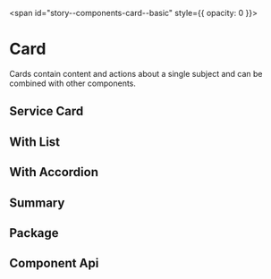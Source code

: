 
<span id="story--components-card--basic" style={{ opacity: 0 }}></span>

# Card

Cards contain content and actions about a single subject and can be combined with other components.

<Canvas>
  <Story id="components-card--basic" />
</Canvas>

## Service Card

<Canvas>
  <Story id="components-card--service-card" />
</Canvas>

## With List

<Canvas>
  <Story id="components-card--list-card" />
</Canvas>

## With Accordion

<Canvas>
  <Story id="components-card--accordion-card" />
</Canvas>

## Summary

<Canvas>
  <Story id="components-card--summary-card" />
</Canvas>

## Package

<Canvas>
  <Story id="components-card--package-card" />
</Canvas>

## Component Api

<Description markdown={readme} />
<Description markdown={cardTitle} />
<Description markdown={cardSubtitle} />
<Description markdown={cardContent} />
<Description markdown={cardActions} />
<Description markdown={cardButton} />

<br />


<Description markdown={testing} />

<bal-doc-github link="/components/bal-card/stories/bal-card.docs.mdx"></bal-doc-github>
